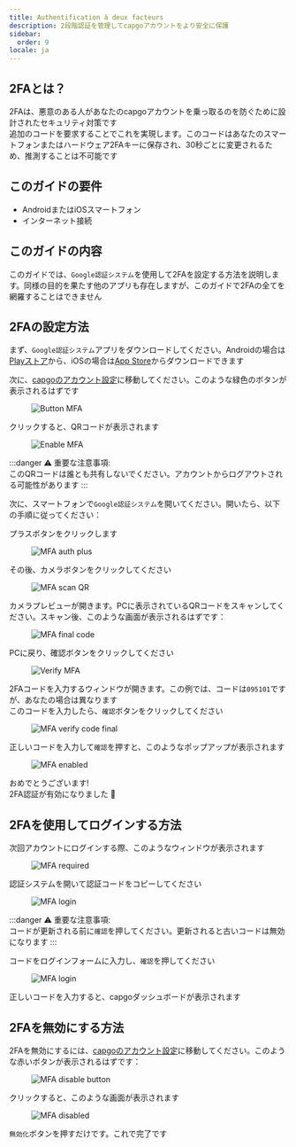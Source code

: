 ```yaml
---
title: Authentification à deux facteurs
description: 2段階認証を管理してcapgoアカウントをより安全に保護
sidebar:
  order: 9
locale: ja
---
```


## 2FAとは？

2FAは、悪意のある人があなたのcapgoアカウントを乗っ取るのを防ぐために設計されたセキュリティ対策です\
追加のコードを要求することでこれを実現します。このコードはあなたのスマートフォンまたはハードウェア2FAキーに保存され、30秒ごとに変更されるため、推測することは不可能です

## このガイドの要件
 - AndroidまたはiOSスマートフォン
 - インターネット接続

## このガイドの内容

このガイドでは、`Google認証システム`を使用して2FAを設定する方法を説明します。同様の目的を果たす他のアプリも存在しますが、このガイドで2FAの全てを網羅することはできません

## 2FAの設定方法

まず、`Google認証システム`アプリをダウンロードしてください。Androidの場合は[Playストア](https://playgooglecom/store/apps/details/?id=comgoogleandroidappsauthenticator2)から、iOSの場合は[App Store](https://appsapplecom/us/app/google-authenticator/id388497605/)からダウンロードできます

次に、[capgoのアカウント設定](https://webcapgoapp/dashboard/settings/account/)に移動してください。このような緑色のボタンが表示されるはずです

<figure><img style="margin-left: auto; margin-right: auto" src="/button-mfawebp" alt="Button MFA" /><figcaption></figcaption></figure>

クリックすると、QRコードが表示されます

<figure><img style="margin-left: auto; margin-right: auto" src="/enable-mfawebp" alt="Enable MFA" /><figcaption></figcaption></figure>

:::danger
⚠️ 重要な注意事項: \
このQRコードは誰とも共有しないでください。アカウントからログアウトされる可能性があります
:::

次に、スマートフォンで`Google認証システム`を開いてください。開いたら、以下の手順に従ってください：

プラスボタンをクリックします

<figure><img style="margin-left: auto; margin-right: auto" src="/mfa-auth-pluswebp" alt="MFA auth plus" /><figcaption></figcaption></figure>

その後、カメラボタンをクリックしてください

<figure><img style="margin-left: auto; margin-right: auto" src="/mfa-scan-qrwebp" alt="MFA scan QR" /><figcaption></figcaption></figure>

カメラプレビューが開きます。PCに表示されているQRコードをスキャンしてください。スキャン後、このような画面が表示されるはずです：

<figure><img style="margin-left: auto; margin-right: auto" src="/mfa-final-codewebp" alt="MFA final code" /><figcaption></figcaption></figure>

PCに戻り、確認ボタンをクリックしてください

<figure><img style="margin-left: auto; margin-right: auto" src="/enable-mfa-verifywebp" alt="Verify MFA" /><figcaption></figcaption></figure>

2FAコードを入力するウィンドウが開きます。この例では、コードは`095101`ですが、あなたの場合は異なります\
このコードを入力したら、`確認`ボタンをクリックしてください

<figure><img style="margin-left: auto; margin-right: auto" src="/mfa-verify-final-codewebp" alt="MFA verify code final" /><figcaption></figcaption></figure>

正しいコードを入力して`確認`を押すと、このようなポップアップが表示されます

<figure><img style="margin-left: auto; margin-right: auto" src="/mfa-enabledwebp" alt="MFA enabled" /><figcaption></figcaption></figure>

おめでとうございます!\
2FA認証が有効になりました 🎉

## 2FAを使用してログインする方法

次回アカウントにログインする際、このようなウィンドウが表示されます
<figure><img style="margin-left: auto; margin-right: auto" src="/mfa-requiredwebp" alt="MFA required" /><figcaption></figcaption></figure>

認証システムを開いて認証コードをコピーしてください

<figure><img style="margin-left: auto; margin-right: auto" src="/mfa-loginwebp" alt="MFA login" /><figcaption></figcaption></figure>

:::danger
⚠️ 重要な注意事項: \
コードが更新される前に`確認`を押してください。更新されると古いコードは無効になります
:::

コードをログインフォームに入力し、`確認`を押してください

<figure><img style="margin-left: auto; margin-right: auto" src="/mfa-final-login-verifywebp" alt="MFA login" /><figcaption></figcaption></figure>

正しいコードを入力すると、capgoダッシュボードが表示されます

## 2FAを無効にする方法

2FAを無効にするには、[capgoのアカウント設定](https://webcapgoapp/dashboard/settings/account/)に移動してください。このような赤いボタンが表示されるはずです：

<figure><img style="margin-left: auto; margin-right: auto" src="/mfa-disable-buttonwebp" alt="MFA disable button" /><figcaption></figcaption></figure>

クリックすると、このような画面が表示されます

<figure><img style="margin-left: auto; margin-right: auto" src="/mfa-disable-2webp" alt="MFA disabled" /><figcaption></figcaption></figure>

`無効化`ボタンを押すだけです。これで完了です
